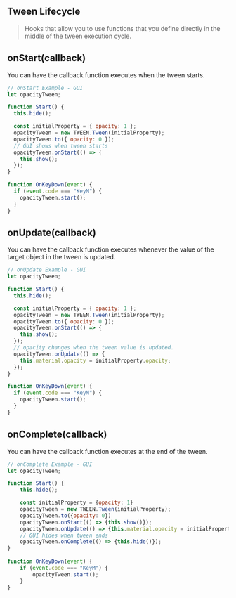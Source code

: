 ## Tween Lifecycle

> Hooks that allow you to use functions that you define directly in the middle of the tween execution cycle.

## onStart(callback)

You can have the callback function executes when the tween starts.

```js copy
// onStart Example - GUI
let opacityTween;

function Start() {
  this.hide();

  const initialProperty = { opacity: 1 };
  opacityTween = new TWEEN.Tween(initialProperty);
  opacityTween.to({ opacity: 0 });
  // GUI shows when tween starts
  opacityTween.onStart(() => {
    this.show();
  });
}

function OnKeyDown(event) {
  if (event.code === "KeyM") {
    opacityTween.start();
  }
}
```

## onUpdate(callback)

You can have the callback function executes whenever the value of the target object in the tween is updated.

```js copy
// onUpdate Example - GUI
let opacityTween;

function Start() {
  this.hide();

  const initialProperty = { opacity: 1 };
  opacityTween = new TWEEN.Tween(initialProperty);
  opacityTween.to({ opacity: 0 });
  opacityTween.onStart(() => {
    this.show();
  });
  // opacity changes when the tween value is updated.
  opacityTween.onUpdate(() => {
    this.material.opacity = initialProperty.opacity;
  });
}

function OnKeyDown(event) {
  if (event.code === "KeyM") {
    opacityTween.start();
  }
}
```

## onComplete(callback)

You can have the callback function executes at the end of the tween.

```js copy
// onComplete Example - GUI
let opacityTween;

function Start() {
	this.hide();

	const initialProperty = {opacity: 1}
	opacityTween = new TWEEN.Tween(initialProperty);
	opacityTween.to({opacity: 0})
	opacityTween.onStart(() => {this.show()});
	opacityTween.onUpdate(() => {this.material.opacity = initialProperty.opacity});
	// GUI hides when tween ends
	opacityTween.onComplete(() => {this.hide()});
}
​
function OnKeyDown(event) {
    if (event.code === "KeyM") {
        opacityTween.start();
    }
}
```
